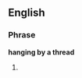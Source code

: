 ==English==

===Phrase===
'''hanging by a thread'''

# {{present participle of|[[hang by a thread]]}}